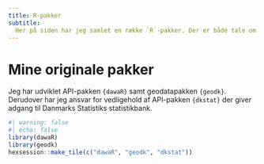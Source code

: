```yaml
---
title: R-pakker
subtitle:
  Her på siden har jeg samlet en række `R`-pakker. Der er både tale om pakker jeg har udviklet fra bunden, pakker jeg har overtaget vedligeholdelsen af samt pakker jeg har bidraget til på anden vis.
---
```


# Mine originale pakker

Jeg har udviklet API-pakken `{dawaR}` samt geodatapakken `{geodk}`. Derudover har jeg ansvar for vedligehold af API-pakken `{dkstat}` der giver adgang til Danmarks Statistiks statistikbank.

```r
#| warning: false
#| echo: false
library(dawaR)
library(geodk)
hexsession::make_tile(c("dawaR", "geodk", "dkstat"))
```
